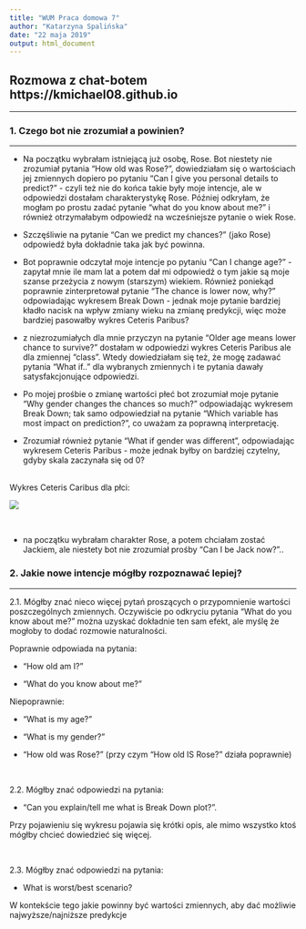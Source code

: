 ```yaml
---
title: "WUM Praca domowa 7"
author: "Katarzyna Spalińska"
date: "22 maja 2019"
output: html_document
---
```


## Rozmowa z chat-botem https://kmichael08.github.io

-----------------------------




### 1. Czego bot nie zrozumiał a powinien?

----------

- Na początku wybrałam istniejącą już osobę, Rose. Bot niestety nie zrozumiał pytania "How old was Rose?", dowiedziałam się o wartościach jej zmiennych dopiero po pytaniu "Can I give you personal details to predict?" - czyli też nie do końca takie były moje intencje, ale w odpowiedzi dostałam charakterystykę Rose. Później odkryłam, że mogłam po prostu zadać pytanie "what do you know about me?" i również otrzymałabym odpowiedź na wcześniejsze pytanie o wiek Rose.

+ Szczęśliwie na pytanie "Can we predict my chances?" (jako Rose) odpowiedź była dokładnie taka jak być powinna.

+ Bot poprawnie odczytał moje intencje po pytaniu "Can I change age?" - zapytał mnie ile mam lat a potem dał mi odpowiedź o tym jakie są moje szanse przeżycia z nowym (starszym) wiekiem. Również poniekąd poprawnie zinterpretował pytanie "The chance is lower now, why?" odpowiadając wykresem Break Down - jednak moje pytanie bardziej kładło nacisk na wpływ zmiany wieku na zmianę predykcji, więc może bardziej pasowałby wykres Ceteris Paribus?

- z niezrozumiałych dla mnie przyczyn na pytanie "Older age means lower chance to survive?" dostałam w odpowiedzi wykres Ceteris Paribus ale dla zmiennej "class". Wtedy dowiedziałam się też, że mogę zadawać pytania "What if.." dla wybranych zmiennych i te pytania dawały satysfakcjonujące odpowiedzi.

+ Po mojej prośbie o zmianę wartości płeć bot zrozumiał moje pytanie "Why gender changes the chances so much?" odpowiadając wykresem Break Down; tak samo odpowiedział na pytanie "Which variable has most impact on prediction?", co uważam za poprawną interpretację.


+ Zrozumiał również pytanie "What if gender was different", odpowiadając wykresem Ceteris Paribus - może jednak byłby on bardziej czytelny, gdyby skala zaczynała się od 0?

<br /> 
Wykres Ceteris Caribus dla płci:

![](ceteris_paribus.png)

<br /> 

- na początku wybrałam charakter Rose, a potem chciałam zostać Jackiem, ale niestety bot nie zrozumiał prośby "Can I be Jack now?"..



### 2. Jakie nowe intencje mógłby rozpoznawać lepiej? 

---------------------------

2.1. Mógłby znać nieco więcej pytań proszących o przypomnienie wartości poszczególnych zmiennych. Oczywiście po odkryciu pytania "What do you know about me?" można uzyskać dokładnie ten sam efekt, ale myślę że mogłoby to dodać rozmowie naturalności.

  Poprawnie odpowiada na pytania:

  - "How old am I?"

  - "What do you know about me?"


  Niepoprawnie:

  - "What is my age?"

  - "What is my gender?"

  - "How old was Rose?" (przy czym "How old IS Rose?" działa poprawnie)

<br /> 

2.2. Mógłby znać odpowiedzi na pytania:

- "Can you explain/tell me what is Break Down plot?". 

Przy pojawieniu się wykresu pojawia się krótki opis, ale mimo wszystko ktoś mógłby chcieć dowiedzieć się więcej.

<br /> 

2.3. Mógłby znać odpowiedzi na pytania:

- What is worst/best scenario?

W kontekście tego jakie powinny być wartości zmiennych, aby dać możliwie najwyższe/najniższe predykcje







